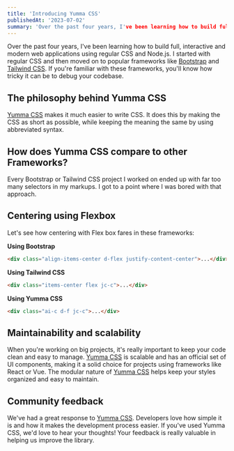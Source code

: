 ```yaml
---
title: 'Introducing Yumma CSS'
publishedAt: '2023-07-02'
summary: 'Over the past four years, I've been learning how to build full, interactive and modern web applications using regular CSS and Node.js. I started with regular CSS and then moved on to popular frameworks like [Bootstrap](https://getbootstrap.com) and [Tailwind CSS](https://tailwindcss.com/). If you're familiar with these frameworks, you'll know how tricky it can be to debug your codebase.'
---
```


Over the past four years, I've been learning how to build full, interactive and modern web applications using regular CSS and Node.js. I started with regular CSS and then moved on to popular frameworks like [Bootstrap](https://getbootstrap.com) and [Tailwind CSS](https://tailwindcss.com/). If you're familiar with these frameworks, you'll know how tricky it can be to debug your codebase.

## The philosophy behind Yumma CSS

[Yumma CSS](https://www.yummacss.com/) makes it much easier to write CSS. It does this by making the CSS as short as possible, while keeping the meaning the same by using abbreviated syntax.

## How does Yumma CSS compare to other Frameworks?

Every Bootstrap or Tailwind CSS project I worked on ended up with far too many selectors in my markups. I got to a point where I was bored with that approach.

## Centering using Flexbox

Let's see how centering with Flex box fares in these frameworks:

**Using Bootstrap**

```html
<div class="align-items-center d-flex justify-content-center">...</div>
```

**Using Tailwind CSS**

```html
<div class="items-center flex jc-c">...</div>
```

**Using Yumma CSS**

```html
<div class="ai-c d-f jc-c">...</div>
```

## Maintainability and scalability

When you're working on big projects, it's really important to keep your code clean and easy to manage. [Yumma CSS](https://www.yummacss.com/) is scalable and has an official set of UI components, making it a solid choice for projects using frameworks like React or Vue. The modular nature of [Yumma CSS](https://www.yummacss.com/) helps keep your styles organized and easy to maintain.

## Community feedback

We've had a great response to [Yumma CSS](https://www.yummacss.com/). Developers love how simple it is and how it makes the development process easier. If you've used Yumma CSS, we'd love to hear your thoughts! Your feedback is really valuable in helping us improve the library.
